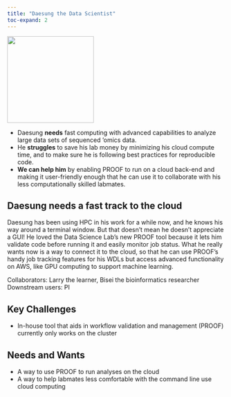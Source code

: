 ```yaml
---
title: "Daesung the Data Scientist"
toc-expand: 2
---
```


::: grid
::: {.g-col-12 .g-col-xl-3}
<img src="https://seankross.com/headshot/sean-kross.png" width="200" height="200"/>
:::

::: {.g-col-12 .g-col-xl-8}
-   Daesung **needs** fast computing with advanced capabilities to analyze large data sets of sequenced 'omics data.
-   He **struggles** to save his lab money by minimizing his cloud compute time, and to make sure he is following best practices for reproducible code.
-   **We can help him** by enabling PROOF to run on a cloud back-end and making it user-friendly enough that he can use it to collaborate with his less computationally skilled labmates.
:::
:::

::: lightblue-highlight
## Daesung needs a fast track to the cloud

Daesung has been using HPC in his work for a while now, and he knows his way around a terminal window. But that doesn't mean he doesn't appreciate a GUI! He loved the Data Science Lab's new PROOF tool because it lets him validate code before running it and easily monitor job status. What he really wants now is a way to connect it to the cloud, so that he can use PROOF's handy job tracking features for his WDLs but access advanced functionality on AWS, like GPU computing to support machine learning. 
:::

::: darkblue-highlight
Collaborators: Larry the learner, Bisei the bioinformatics researcher 
Downstream users: PI
:::

::: grid
::: {.g-col-12 .g-col-xl-6}
# Key Challenges
-   In-house tool that aids in workflow validation and management (PROOF) currently only works on the cluster

:::

::: {.g-col-12 .g-col-xl-6}
# Needs and Wants

-   A way to use PROOF to run analyses on the cloud
-   A way to help labmates less comfortable with the command line use cloud computing
:::
:::

# 
